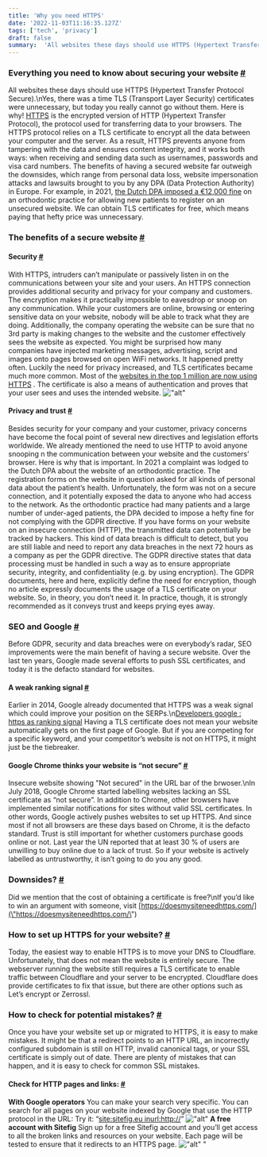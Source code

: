 ```yaml
---
title: 'Why you need HTTPS'
date: '2022-11-03T11:16:35.127Z'
tags: ['tech', 'privacy']
draft: false
summary:  'All websites these days should use HTTPS (Hypertext Transfer Protocol Secure).\nYes, there was a time TLS (Transport Layer Security) certificates were unnecessary, but today you really cannot go without them Here is why!'
---
```

### Everything you need to know about securing your website [#](\"#everything-you-need-to-know-about-securing-your-website\")
All websites these days should use HTTPS (Hypertext Transfer Protocol Secure).\\nYes, there was a time TLS (Transport Layer Security) certificates were unnecessary, but today you really cannot go without them. Here is why!
[HTTPS](\"https://nl.wikipedia.org/wiki/Hypertext_Transfer_Protocol_Secure\") is the encrypted version of HTTP (Hypertext Transfer Protocol), the protocol used for transferring data to your browsers. The HTTPS protocol relies on a TLS certificate to encrypt all the data between your computer and the server. As a result, HTTPS prevents anyone from tampering with the data and ensures content integrity, and it works both ways: when receiving and sending data such as usernames, passwords and visa card numbers.
The benefits of having a secured website far outweigh the downsides, which range from personal data loss, website impersonation attacks and lawsuits brought to you by any DPA (Data Protection Authority) in Europe.
For example, in 2021, [the Dutch DPA imposed a €12,000 fine](\"https://edpb.europa.eu/news/national-news/2021/dutch-dpa-orthodontic-practice-fined-unsecured-patient-website_en\") on an orthodontic practice for allowing new patients to register on an unsecured website.
We can obtain TLS certificates for free, which means paying that hefty price was unnecessary.
### The benefits of a secure website [#](\"#the-benefits-of-a-secure-website\")
#### Security [#](\"#security\")
With HTTPS, intruders can’t manipulate or passively listen in on the communications between your site and your users. An HTTPS connection provides additional security and privacy for your company and customers.
The encryption makes it practically impossible to eavesdrop or snoop on any communication. While your customers are online, browsing or entering sensitive data on your website, nobody will be able to track what they are doing.
Additionally, the company operating the website can be sure that no 3rd party is making changes to the website and the customer effectively sees the website as expected. You might be surprised how many companies have injected marketing messages, advertising, script and images onto pages browsed on open WiFi networks. It happened pretty often.
Luckily the need for privacy increased, and TLS certificates became much more common. Most of the [websites in the top 1 million are now using HTTPS](\"https://trends.builtwith.com/ssl\") .
The certificate is also a means of authentication and proves that your user sees and uses the intended website.
![\"alt\"](\"/img/J4_aFtD2N6-300.png\")
#### Privacy and trust [#](\"#privacy-and-trust\")
Besides security for your company and your customer, privacy concerns have become the focal point of several new directives and legislation efforts worldwide.
We already mentioned the need to use HTTP to avoid anyone snooping n the communication between your website and the customers’ browser. Here is why that is important.
In 2021 a complaint was lodged to the Dutch DPA about the website of an orthodontic practice. The registration forms on the website in question asked for all kinds of personal data about the patient’s health.
Unfortunately, the form was not on a secure connection, and it potentially exposed the data to anyone who had access to the network.
As the orthodontic practice had many patients and a large number of under-aged patients, the DPA decided to impose a hefty fine for not complying with the GDPR directive.
If you have forms on your website on an insecure connection (HTTP), the transmitted data can potentially be tracked by hackers.
This kind of data breach is difficult to detect, but you are still liable and need to report any data breaches in the next 72 hours as a company as per the GDPR directive.
The GDPR directive states that data processing must be handled in such a way as to ensure appropriate security, integrity, and confidentiality (e.g. by using encryption).
The GDPR documents, here and here, explicitly define the need for encryption, though no article expressly documents the usage of a TLS certificate on your website.
So, in theory, you don’t need it. In practice, though, it is strongly recommended as it conveys trust and keeps prying eyes away.
### SEO and Google [#](\"#seo-and-google\")
Before GDPR, security and data breaches were on everybody’s radar, SEO improvements were the main benefit of having a secure website. Over the last ten years, Google made several efforts to push SSL certificates, and today it is the defacto standard for websites.
#### A weak ranking signal [#](\"#a-weak-ranking-signal\")
Earlier in 2014, Google already documented that HTTPS was a weak signal which could improve your position on the SERPs.\\n[Developers google : https as ranking signal](\"https://developers.google.com/search/blog/2014/08/https-as-ranking-signal\")
Having a TLS certificate does not mean your website automatically gets on the first page of Google. But if you are competing for a specific keyword, and your competitor’s website is not on HTTPS, it might just be the tiebreaker.
#### Google Chrome thinks your website is “not secure” [#](\"#google-chrome-thinks-your-website-is-%E2%80%9Cnot-secure%E2%80%9D\")
Insecure website showing "Not secured" in the URL bar of the brwoser.\\nIn July 2018, Google Chrome started labelling websites lacking an SSL certificate as “not secure”. In addition to Chrome, other browsers have implemented similar notifications for sites without valid SSL certificates.
In other words, Google actively pushes websites to set up HTTPS. And since most if not all browsers are these days based on Chrome, it is the defacto standard.
Trust is still important for whether customers purchase goods online or not. Last year the UN reported that at least 30 % of users are unwilling to buy online due to a lack of trust. So if your website is actively labelled as untrustworthy, it isn’t going to do you any good.
### Downsides? [#](\"#downsides%3F\")
Did we mention that the cost of obtaining a certificate is free?\\nIf you’d like to win an argument with someone, visit [https://doesmysiteneedhttps.com/](\"https://doesmysiteneedhttps.com/\")
### How to set up HTTPS for your website? [#](\"#how-to-set-up-https-for-your-website%3F\")
Today, the easiest way to enable HTTPS is to move your DNS to Cloudflare. Unfortunately, that does not mean the website is entirely secure.
The webserver running the website still requires a TLS certificate to enable traffic between Cloudflare and your server to be encrypted.
Cloudflare does provide certificates to fix that issue, but there are other options such as Let’s encrypt or Zerrossl.
### How to check for potential mistakes? [#](\"#how-to-check-for-potential-mistakes%3F\")
Once you have your website set up or migrated to HTTPS, it is easy to make mistakes.
It might be that a redirect points to an HTTP URL, an incorrectly configured subdomain is still on HTTP, invalid canonical tags, or your SSL certificate is simply out of date.
There are plenty of mistakes that can happen, and it is easy to check for common SSL mistakes.
#### Check for HTTP pages and links: [#](\"#check-for-http-pages-and-links%3A\")
**With Google operators**
You can make your search very specific. You can search for all pages on your website indexed by Google that use the HTTP protocol in the URL:
Try it: “[site:sitefig.eu inurl:http://](\"https://www.google.com/search?q=site%3Asitefig.eu+inurl%3Ahttp%3A%2F%2F\")”
![\"alt\"](\"/img/ykgOGKc5Av-300.png\")
**A free account with Sitefig**
Sign up for a free Sitefig account and you’ll get access to all the broken links and resources on your website. Each page will be tested to ensure that it redirects to an HTTPS page.
![\"alt\"](\"/img/r2hR0iNlW4-300.png\")
"
